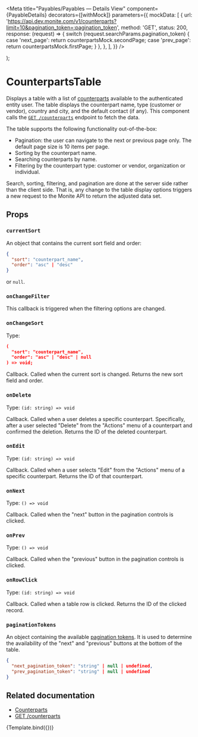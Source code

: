 
<Meta
  title="Payables/Payables — Details View"
  component={PayableDetails}
  decorators={[withMock]}
  parameters={{
    mockData: [
      {
        url: 'https://api.dev.monite.com/v1/counterparts?limit=10&pagination_token=:pagination_token',
        method: 'GET',
        status: 200,
        response: (request) => {
          switch (request.searchParams.pagination_token) {
            case 'next_page':
              return counterpartsMock.secondPage;
            case 'prev_page':
              return counterpartsMock.firstPage;
          }
        },
      },
    ],
  }}
/>

  <div style={{ display: 'flex', height: 600 }}>
    <PayableDetails {...args} />
  </div>
);


# CounterpartsTable

Displays a table with a list of [counterparts](https://docs.monite.com/docs/manage-counterparts) available to the authenticated entity user.
The table displays the counterpart name, type (customer or vendor), country and city, and the default contact (if any).
This component calls the [`GET /counterparts`](https://docs.monite.com/reference/get_counterparts_v1_counterparts_get) endpoint to fetch the data.

The table supports the following functionality out-of-the-box:
* Pagination: the user can navigate to the next or previous page only. The default page size is 10 items per page.
* Sorting by the counterpart name.
* Searching counterparts by name.
* Filtering by the counterpart type: customer or vendor, organization or individual.

Search, sorting, filtering, and pagination are done at the server side rather than the client side.
That is, any change to the table display options triggers a new request to the Monite API to return the adjusted data set.

## Props

### `currentSort`

An object that contains the current sort field and order:
```json
{
  "sort": "counterpart_name",
  "order": "asc" | "desc"
}
```
or `null`.

### `onChangeFilter`
This callback is triggered when the filtering options are changed.

### `onChangeSort`

Type:
```json
(
  "sort": "counterpart_name",
  "order": "asc" | "desc" | null
) => void;
```

Callback. Called when the current sort is changed. Returns the new sort field and order.

### `onDelete`
Type: `(id: string) => void`

Callback. Called when a user deletes a specific counterpart.
Specifically, after a user selected "Delete" from the "Actions" menu of a counterpart and confirmed the deletion.
Returns the ID of the deleted counterpart.

### `onEdit`
Type: `(id: string) => void`

Callback. Called when a user selects "Edit" from the "Actions" menu of a specific counterpart. Returns the ID of that counterpart.

### `onNext`
Type: `() => void`

Callback. Called when the "next" button in the pagination controls is clicked.

### `onPrev`
Type: `() => void`

Callback. Called when the "previous" button in the pagination controls is clicked.

### `onRowClick`
Type: `(id: string) => void`

Callback. Called when a table row is clicked. Returns the ID of the clicked record.

### `paginationTokens`

An object containing the available [pagination tokens](https://docs.monite.com/reference/getting-started-with-monite-api#pagination-sorting-and-filtering).
It is used to determine the availability of the "next" and "previous" buttons at the bottom of the table.

```json
{
  "next_pagination_token": "string" | null | undefined,
  "prev_pagination_token": "string" | null | undefined
}
```

## Related documentation
* [Counterparts](https://docs.monite.com/docs/manage-counterparts)
* [GET /counterparts](https://docs.monite.com/reference/get_payables_v1_payables_get)


<Canvas>
  <Story
    name="Default"
    args={{
      id: 'test',
      onEdit: action('onEdit'),
      onDelete: action('onDelete'),
      onRowClick: action('onRowClick'),
      onChangeSort: action('onChangeSort'),
      onChangeFilter: action('onChangeFilter'),
    }}
  >
    {Template.bind({})}
  </Story>
</Canvas>
